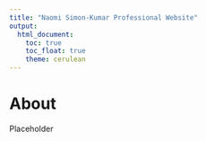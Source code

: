 ```yaml
---
title: "Naomi Simon-Kumar Professional Website"
output: 
  html_document:
    toc: true
    toc_float: true
    theme: cerulean
---
```


# About 

Placeholder
